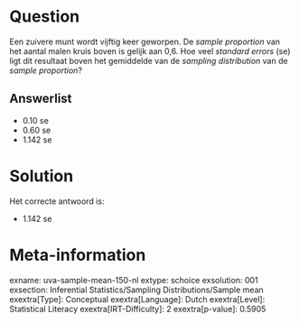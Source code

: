 Question
========

Een zuivere munt wordt vijftig keer geworpen. De *sample proportion* van
het aantal malen kruis boven is gelijk aan 0,6. Hoe veel *standard
errors* (se) ligt dit resultaat boven het gemiddelde van de *sampling
distribution* van de *sample proportion*?

Answerlist
----------

* 0.10 se
* 0.60 se
* 1.142 se

Solution
========

Het correcte antwoord is: 

* 1.142 se

Meta-information
================
exname: uva-sample-mean-150-nl
extype: schoice
exsolution: 001
exsection: Inferential Statistics/Sampling Distributions/Sample mean
exextra[Type]: Conceptual
exextra[Language]: Dutch
exextra[Level]: Statistical Literacy
exextra[IRT-Difficulty]: 2
exextra[p-value]: 0.5905
